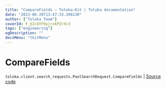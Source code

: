 ```yaml
---
title: "CompareFields — Toloka-Kit | Toloka documentation"
date: "2023-06-20T13:47:33.396130"
author: ["Toloka Team"]
coverId: F_bIcOYF9yjrxkPZrXc3
tags: ["engineering"]
ogDescription: ""
docsMenu: "tkitMenu"
---
```


# CompareFields

`toloka.client.search_requests.PoolSearchRequest.CompareFields` | [Source code](https://github.com/Toloka/toloka-kit/blob/v1.2.0/src/client/search_requests.py#L243)